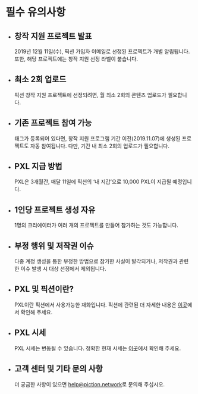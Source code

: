 # 필수 유의사항

* ## 창작 지원 프로젝트 발표
  2019년 12월 11일(수), 픽션 가입자 이메일로 선정된 프로젝트가 개별 알림됩니다. 또한, 해당 프로젝트에는 창작 지원 선정 라벨이 붙습니다.

* ## 최소 2회 업로드
  픽션 창작 지원 프로젝트에 선정되려면, 월 최소 2회의 콘텐츠 업로드가 필요합니다.

* ## 기존 프로젝트 참여 가능
  태그가 등록되어 있다면, 창작 지원 프로그램 기간 이전(2019.11.07)에 생성된 프로젝트도 자동 참여됩니다. 다만, 기간 내 최소 2회의 업로드가 필요합니다.

* ## PXL 지급 방법
  PXL은  3개월간, 매달 11일에 픽션의 ‘내 지갑’으로 10,000 PXL이 지급될 예정입니다.

* ## 1인당 프로젝트 생성 자유
  1명의 크리에이터가 여러 개의 프로젝트를 만들어 참가하는 것도 가능합니다.

* ## 부정 행위 및 저작권 이슈
  다중 계정 생성을 통한 부정한 방법으로 참가한 사실이 발각되거나, 저작권과 관련한 이슈 발생 시 대상 선정에서 제외됩니다.

* ## PXL 및 픽션이란?
  PXL이란 픽션에서 사용가능한 재화입니다. 픽션에 관련된 더 자세한 내용은 [이곳](/creatorsguide)에서 확인해 주세요.

* ## PXL 시세
  PXL 시세는 변동될 수 있습니다. 정확한 현재 시세는 [이곳](https://coinone.co.kr/exchange/trade/pxl/krw)에서 확인해 주세요.

* ## 고객 센터 및 기타 문의 사항
  더 궁금한 사항이 있으면 [help@piction.network](mailto:help@piction.network)로 문의해 주십시오.
